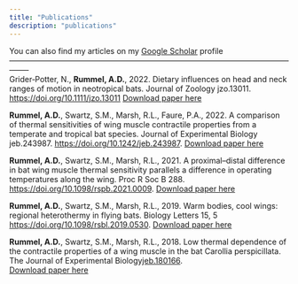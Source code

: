 ```yaml
---
title: "Publications"
description: "publications"
---
```

You can also find my articles on my [Google Scholar](https://scholar.google.com/citations?user=iU1wzqQAAAAJ&hl=en&oi=ao) profile
<br>
--------------------------------------------------------------------------------------------------------------------
<br>
Grider‐Potter, N., **Rummel, A.D.**, 2022. Dietary influences on head and neck ranges of motion in neotropical bats. Journal of Zoology jzo.13011. [https://doi.org/10.1111/jzo.13011](https://doi.org/10.1111/jzo.13011)
[Download paper here](http://arummel.github.io/files/Grider‐Potter_Rummel_2022_zoology.pdf)
<br>

**Rummel, A.D.**, Swartz, S.M., Marsh, R.L., Faure, P.A., 2022. A comparison of thermal sensitivities of wing muscle contractile properties from a temperate and tropical bat species. Journal of Experimental Biology jeb.243987. [https://doi.org/10.1242/jeb.243987](https://doi.org/10.1242/jeb.243987).
[Download paper here](http://arummel.github.io/files/Rummel_etal_2022_JEB.pdf)
<br>

**Rummel, A.D.**, Swartz, S.M., Marsh, R.L., 2021. A proximal–distal difference in bat wing muscle thermal sensitivity parallels a difference in operating temperatures along the wing. Proc R Soc B 288. [https://doi.org/10.1098/rspb.2021.0009](https://doi.org/10.1098/rspb.2021.0009).
[Download paper here](http://arummel.github.io/files/Rummel_etal_2021_proximal–distal_difference_batwing_muscle.pdf)
<br>

**Rummel, A.D.**, Swartz, S.M., Marsh, R.L., 2019. Warm bodies, cool wings: regional heterothermy in flying bats. Biology Letters 15, 5 [https://doi.org/10.1098/rsbl.2019.0530](https://doi.org/10.1098/rsbl.2019.0530).
[Download paper here](http://arummel.github.io/files/Rummel_etal_2019_BioLet.pdf)
<br>

**Rummel, A.D.**, Swartz, S.M., Marsh, R.L., 2018. Low thermal dependence of the contractile properties of a wing muscle in the bat Carollia perspicillata. The Journal of Experimental Biology[jeb.180166](https://doi.org/10.1098/rsbl.2019.0530).  
[Download paper here](http://arummel.github.io/files/Rummel_etal_2018_JEB.pdf)  
